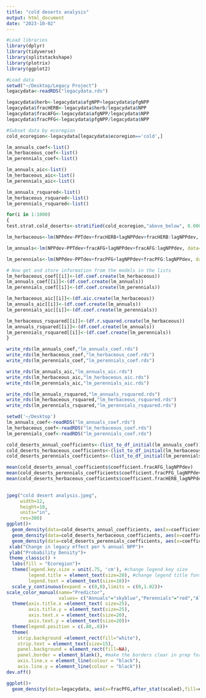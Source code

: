 ```yaml
---
title: "cold deserts analysis"
output: html_document
date: "2023-10-02"
---
```


```r

#Load libraries
library(dplyr)
library(tidyverse)
library(splitstackshape)
library(plotrix)
library(ggplot2)

#Load data
setwd("~/Desktop/Legacy Project")
legacydata<-readRDS("legacydata.rds")

legacydata$herb<-legacydata$afgNPP+legacydata$pfgNPP
legacydata$fracHERB<-legacydata$herb/legacydata$NPP
legacydata$fracAFG<-legacydata$afgNPP/legacydata$NPP
legacydata$fracPFG<-legacydata$pfgNPP/legacydata$NPP
```

```r
#Subset data by ecoregion
cold_ecoregion<-legacydata[legacydata$ecoregion=='cold',]
```

```r
lm_annuals_coef<-list()
lm_herbaceous_coef<-list()
lm_perennials_coef<-list()

lm_annuals_aic<-list()
lm_herbaceous_aic<-list()
lm_perennials_aic<-list()

lm_annuals_rsquared<-list()
lm_herbaceous_rsquared<-list()
lm_perennials_rsquared<-list()
```

```r
for(i in 1:1000)
{
test.strat.cold_deserts<-stratified(cold_ecoregion,"above_below", 0.0001)

lm_herbaceous<-lm(NPPdev~PPTdev+fracHERB+lagNPPdev+fracHERB:lagNPPdev, data=test.strat.cold_deserts)

lm_annuals<-lm(NPPdev~PPTdev+fracAFG+lagNPPdev+fracAFG:lagNPPdev, data=test.strat.cold_deserts)

lm_perennials<-lm(NPPdev~PPTdev+fracPFG+lagNPPdev+fracPFG:lagNPPdev, data=test.strat.cold_deserts)

# Now get and store information from the models in the lists 
lm_herbaceous_coef[[i]]<-(df.coef.create(lm_herbaceous))
lm_annuals_coef[[i]]<-(df.coef.create(lm_annuals))
lm_perennials_coef[[i]]<-(df.coef.create(lm_perennials))

lm_herbaceous_aic[[i]]<-(df.aic.create(lm_herbaceous))
lm_annuals_aic[[i]]<-(df.coef.create(lm_annuals))
lm_perennials_aic[[i]]<-(df.coef.create(lm_perennials))

lm_herbaceous_rsquared[[i]]<-(df.r.squared.create(lm_herbaceous))
lm_annuals_rsquared[[i]]<-(df.coef.create(lm_annuals))
lm_perennials_rsquared[[i]]<-(df.coef.create(lm_perennials)) 
}
```

```r
write_rds(lm_annuals_coef,"lm_annuals_coef.rds")
write_rds(lm_herbaceous_coef,"lm_herbaceous_coef.rds")
write_rds(lm_perennials_coef,"lm_perennials_coef.rds")

write_rds(lm_annuals_aic,"lm_annuals_aic.rds")
write_rds(lm_herbaceous_aic,"lm_herbaceous_aic.rds")
write_rds(lm_perennials_aic,"lm_perennials_aic.rds")

write_rds(lm_annuals_rsquared,"lm_annuals_rsquared.rds")
write_rds(lm_herbaceous_rsquared,"lm_herbaceous_rsquared.rds")
write_rds(lm_perennials_rsquared,"lm_perennials_rsquared.rds")
```

```r
setwd('~/Desktop')
lm_annuals_coef<-readRDS("lm_annuals_coef.rds")
lm_herbaceous_coef<-readRDS("lm_herbaceous_coef.rds")
lm_perennials_coef<-readRDS("lm_perennials_coef.rds")
```


```r
cold_deserts_annual_coefficients<-(list_to_df_initial(lm_annuals_coef))
cold_deserts_herbaceous_coefficients<-(list_to_df_initial(lm_herbaceous_coef))
cold_deserts_perennials_coefficients<-(list_to_df_initial(lm_perennials_coef))

mean(cold_deserts_annual_coefficients$coefficient.fracAFG_lagNPPdev)
mean(cold_deserts_perennials_coefficients$coefficient.fracPFG_lagNPPdev)
mean(cold_deserts_herbaceous_coefficients$coefficient.fracHERB_lagNPPdev)
  
```

```r
jpeg("cold desert analysis.jpeg",
     width=12,
     height=10,
     units="in",
     res=300)
ggplot()+
  geom_density(data=cold_deserts_annual_coefficients, aes(x=coefficient.fracAFG_lagNPPdev,after_stat(scaled),fill="Annuals"),alpha=.3)+
  geom_density(data=cold_deserts_herbaceous_coefficients, aes(x=coefficient.fracHERB_lagNPPdev,after_stat(scaled),fill="All herbaceous"),alpha=.3)+
  geom_density(data=cold_deserts_perennials_coefficients, aes(x=coefficient.fracPFG_lagNPPdev,after_stat(scaled),fill="Perennials"),alpha=.3)+
 xlab("Change in legacy effect per % annual NPP")+
 ylab("Probability Density")+
 theme_classic() + 
  labs(fill = "Ecoregion")+
  theme(legend.key.size = unit(.75, 'cm'), #change legend key size
        legend.title = element_text(size=20), #change legend title font size
        legend.text = element_text(size=18))+ 
  scale_y_continuous(expand = c(0,0),limits = c(0,1.02))+
scale_color_manual(name="Predictor",
                   values= c("Annuals"="skyblue","Perennials"="red","All herbaceous"="green"))+
  theme(axis.title.x =element_text( size=25),
        axis.title.y = element_text(size=25),
        axis.text.x = element_text(size=20),
        axis.text.y = element_text(size=20))+
  theme(legend.position = c(.88,.6))+
  theme(
    strip.background =element_rect(fill="white"),
    strip.text = element_text(size=15),
    panel.background = element_rect(fill=NA),
    panel.border = element_blank(), #make the borders clear in prep for just have two axes
    axis.line.x = element_line(colour = "black"),
    axis.line.y = element_line(colour = "black"))
dev.off()
```

```r
ggplot()+
  geom_density(data=legacydata, aes(x=fracPFG,after_stat(scaled),fill=ecoregion),alpha=.3)
```

